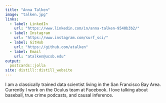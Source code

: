 ```yaml
---
title: "Anna Talken"
image: "talken.jpg"
links:
  - label: LinkedIn
    url: "https://www.linkedin.com/in/anna-talken-9540b3b2/"
  - label: Instagram
    url: "https://www.instagram.com/surf_sci/"
  - label: GitHub
    url: "https://github.com/atalken"
  - label: Email
    url: "atalken@ucsb.edu"
output:
  postcards::jolla
site: distill::distill_website
---
```

 
I am a classically trained data scientist living in the San Francisco Bay Area. 
Currently I work on the Oculus team at Facebook. I love talking about baseball, 
true crime podcasts, and causal inference.
